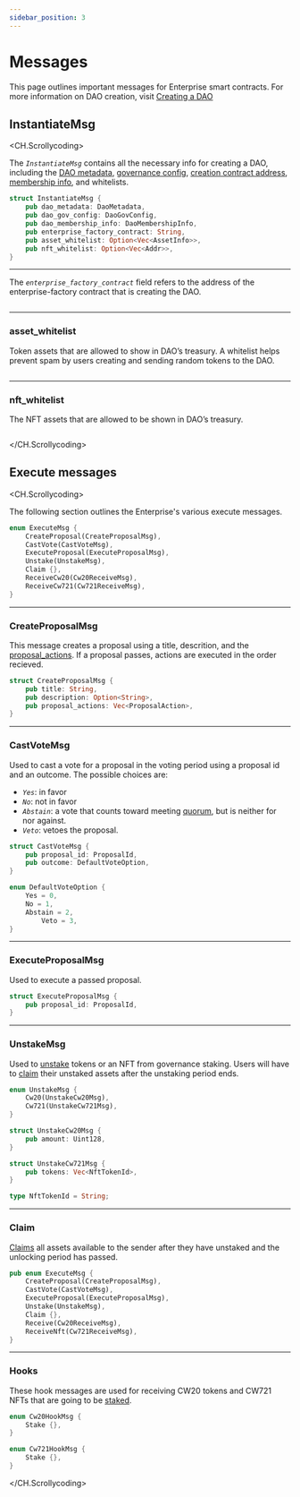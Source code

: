 ```yaml
---
sidebar_position: 3
---
```


# Messages

This page outlines important messages for Enterprise smart contracts. For more information on DAO creation, visit [Creating a DAO](./create.mdx)
## InstantiateMsg

<CH.Scrollycoding>

The _`InstantiateMsg`_ contains all the necessary info for creating a DAO, including the [DAO metadata](./create.mdx#daometadata), [governance config](./create.mdx#daogovconfig), [creation contract address](./create.mdx#dao-creation), [membership info](./create.mdx#code_id-and-info), and whitelists. 


```rust Rust
struct InstantiateMsg {
    pub dao_metadata: DaoMetadata,
    pub dao_gov_config: DaoGovConfig,
    pub dao_membership_info: DaoMembershipInfo,
    pub enterprise_factory_contract: String,
    pub asset_whitelist: Option<Vec<AssetInfo>>,
    pub nft_whitelist: Option<Vec<Addr>>,
}
```

---

The _`enterprise_factory_contract`_ field refers to the address of the enterprise-factory contract that is creating the DAO.

```rust Rust focus=5

```

---

### asset_whitelist

Token assets that are allowed to show in DAO’s treasury. A whitelist helps prevent spam by users creating and sending random tokens to the DAO. 

```rust Rust focus=6

```
---

### nft_whitelist

The NFT assets that are allowed to be shown in DAO’s treasury. 

```rust Rust focus=7

```

</CH.Scrollycoding>

## Execute messages

<CH.Scrollycoding>

The following section outlines the Enterprise's various execute messages. 

```rust Rust
enum ExecuteMsg {
    CreateProposal(CreateProposalMsg),
    CastVote(CastVoteMsg),
    ExecuteProposal(ExecuteProposalMsg),
    Unstake(UnstakeMsg),
    Claim {},
    ReceiveCw20(Cw20ReceiveMsg),
    ReceiveCw721(Cw721ReceiveMsg),
}
```
---

### CreateProposalMsg

This message creates a proposal using a title, descrition, and the [proposal_actions](./gov.mdx#proposal-actions). If a proposal passes, actions are executed in the order recieved. 

```rust Rust
struct CreateProposalMsg {
    pub title: String,
    pub description: Option<String>,
    pub proposal_actions: Vec<ProposalAction>,
}
```

---

### CastVoteMsg

Used to cast a vote for a proposal  in the voting period using a proposal id and an outcome. The possible choices are:

- _`Yes`_: in favor
- _`No`_: not in favor
- _`Abstain`_: a vote that counts toward meeting [quorum](../concepts/config.mdx#quorum), but is neither for nor against. 
- _`Veto`_: vetoes the proposal. 


```rust Rust
struct CastVoteMsg {
    pub proposal_id: ProposalId,
    pub outcome: DefaultVoteOption,
}

enum DefaultVoteOption {
    Yes = 0,
    No = 1,
    Abstain = 2,
		Veto = 3,
}
```
---

### ExecuteProposalMsg

Used to execute a passed proposal. 

```rust Rust
struct ExecuteProposalMsg {
    pub proposal_id: ProposalId,
}
```

---

### UnstakeMsg

Used to [unstake](../guides/stake.mdx) tokens or an NFT from governance staking. Users will have to [claim](../guides/stake.mdx#claim-your-assets) their unstaked assets after the unstaking period ends. 

```rust Rust
enum UnstakeMsg {
    Cw20(UnstakeCw20Msg),
    Cw721(UnstakeCw721Msg),
}

struct UnstakeCw20Msg {
    pub amount: Uint128,
}

struct UnstakeCw721Msg {
    pub tokens: Vec<NftTokenId>,
}

type NftTokenId = String;
```
---

### Claim

[Claims](../guides/stake.mdx#claim-your-assets) all assets available to the sender after they have unstaked and the unlocking period has passed. 

```rust Rust focus=6
pub enum ExecuteMsg {
    CreateProposal(CreateProposalMsg),
    CastVote(CastVoteMsg),
    ExecuteProposal(ExecuteProposalMsg),
    Unstake(UnstakeMsg),
    Claim {},
    Receive(Cw20ReceiveMsg),
    ReceiveNft(Cw721ReceiveMsg),
}
```
---

### Hooks

These hook messages are used for receiving CW20 tokens and CW721 NFTs that are going to be [staked](../guides/stake.mdx).

```rust Rust
enum Cw20HookMsg {
    Stake {},
}

enum Cw721HookMsg {
    Stake {},
}
```

</CH.Scrollycoding>